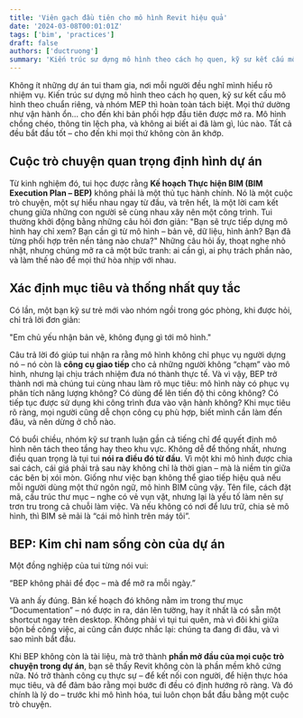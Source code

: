 ```yaml
---
title: 'Viên gạch đầu tiên cho mô hình Revit hiệu quả'
date: '2024-03-08T00:01:01Z'
tags: ['bim', 'practices']
draft: false
authors: ['ductruong']
summary: 'Kiến trúc sư dựng mô hình theo cách họ quen, kỹ sư kết cấu mô hình theo chuẩn riêng, và nhóm MEP thì hoàn toàn tách biệt.'
---
```


Không ít những dự án tui tham gia, nơi mỗi người đều nghĩ mình hiểu rõ nhiệm vụ. Kiến trúc sư dựng mô hình theo cách họ quen, kỹ sư kết cấu mô hình theo chuẩn riêng, và nhóm MEP thì hoàn toàn tách biệt. Mọi thứ dường như vận hành ổn… cho đến khi bản phối hợp đầu tiên được mở ra. Mô hình chồng chéo, thông tin lệch pha, và không ai biết ai đã làm gì, lúc nào. Tất cả đều bắt đầu tốt – cho đến khi mọi thứ không còn ăn khớp.

<TOCInline toc={props.toc} exclude="" />

## Cuộc trò chuyện quan trọng định hình dự án

Từ kinh nghiệm đó, tui học được rằng **Kế hoạch Thực hiện BIM (BIM Execution Plan – BEP)** không phải là một thủ tục hành chính. Nó là một cuộc trò chuyện, một sự hiểu nhau ngay từ đầu, và trên hết, là một lời cam kết chung giữa những con người sẽ cùng nhau xây nên một công trình. Tui thường khởi động bằng những câu hỏi đơn giản: "Bạn sẽ trực tiếp dựng mô hình hay chỉ xem? Bạn cần gì từ mô hình – bản vẽ, dữ liệu, hình ảnh? Bạn đã từng phối hợp trên nền tảng nào chưa?" Những câu hỏi ấy, thoạt nghe nhỏ nhặt, nhưng chúng mở ra cả một bức tranh: ai cần gì, ai phụ trách phần nào, và làm thế nào để mọi thứ hòa nhịp với nhau.

## Xác định mục tiêu và thống nhất quy tắc

Có lần, một bạn kỹ sư trẻ mới vào nhóm ngồi trong góc phòng, khi được hỏi, chỉ trả lời đơn giản:

"Em chủ yếu nhận bản vẽ, không đụng gì tới mô hình."

Câu trả lời đó giúp tui nhận ra rằng mô hình không chỉ phục vụ người dựng nó – nó còn là **công cụ giao tiếp** cho cả những người không “chạm” vào mô hình, nhưng lại chịu trách nhiệm đưa nó thành thực tế. Và vì vậy, BEP trở thành nơi mà chúng tui cùng nhau làm rõ mục tiêu: mô hình này có phục vụ phân tích năng lượng không? Có dùng để lên tiến độ thi công không? Có tiếp tục được sử dụng khi công trình đưa vào vận hành không? Khi mục tiêu rõ ràng, mọi người cũng dễ chọn công cụ phù hợp, biết mình cần làm đến đâu, và nên dừng ở chỗ nào.

Có buổi chiều, nhóm kỹ sư tranh luận gần cả tiếng chỉ để quyết định mô hình nên tách theo tầng hay theo khu vực. Không dễ để thống nhất, nhưng điều quan trọng là tụi tui **nói ra điều đó từ đầu**. Vì một khi mô hình được chia sai cách, cái giá phải trả sau này không chỉ là thời gian – mà là niềm tin giữa các bên bị xói mòn. Giống như việc bạn không thể giao tiếp hiệu quả nếu mỗi người dùng một thứ ngôn ngữ, mô hình BIM cũng vậy. Tên file, cách đặt mã, cấu trúc thư mục – nghe có vẻ vụn vặt, nhưng lại là yếu tố làm nên sự trơn tru trong cả chuỗi làm việc. Và nếu không có nơi để lưu trữ, chia sẻ mô hình, thì BIM sẽ mãi là “cái mô hình trên máy tôi”.

## BEP: Kim chỉ nam sống còn của dự án

Một đồng nghiệp của tui từng nói vui: 

“BEP không phải để đọc – mà để mở ra mỗi ngày.” 

Và anh ấy đúng. Bản kế hoạch đó không nằm im trong thư mục “Documentation” – nó được in ra, dán lên tường, hay ít nhất là có sẵn một shortcut ngay trên desktop. Không phải vì tụi tui quên, mà vì đôi khi giữa bộn bề công việc, ai cũng cần được nhắc lại: chúng ta đang đi đâu, và vì sao mình bắt đầu.

Khi BEP không còn là tài liệu, mà trở thành **phần mở đầu của mọi cuộc trò chuyện trong dự án**, bạn sẽ thấy Revit không còn là phần mềm khô cứng nữa. Nó trở thành công cụ thực sự – để kết nối con người, để hiện thực hóa mục tiêu, và để đảm bảo rằng mọi bước đi đều có định hướng rõ ràng. Và đó chính là lý do – trước khi mô hình hóa, tui luôn chọn bắt đầu bằng một cuộc trò chuyện.
